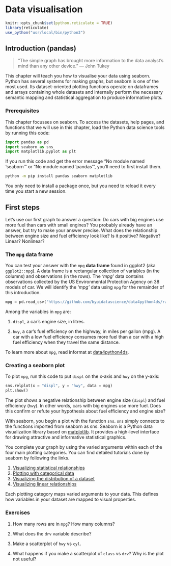 # Data visualisation

```r
knitr::opts_chunk$set(python.reticulate = TRUE)
library(reticulate)
use_python("usr/local/bin/python3")
```

## Introduction (pandas)

> "The simple graph has brought more information to the data analyst’s mind 
> than any other device." --- John Tukey

This chapter will teach you how to visualise your data using seaborn. Python has several systems for making graphs, but seaborn is one of the most used. Its dataset-oriented plotting functions operate on dataframes and arrays containing whole datasets and internally perform the necessary semantic mapping and statistical aggregation to produce informative plots.

### Prerequisites

This chapter focusses on seaborn. To access the datasets, help pages, and functions that we will use in this chapter, load the Python data science tools by running this code:

```python
import pandas as pd
import seaborn as sns
import matplotlib.pyplot as plt
```

If you run this code and get the error message "No module named 'seaborn'" or "No module named 'pandas'", you'll need to first install them.

```bash
python -m pip install pandas seaborn matplotlib
```

You only need to install a package once, but you need to reload it every time you start a new session.

## First steps

Let's use our first graph to answer a question: Do cars with big engines use more fuel than cars with small engines? You probably already have an answer, but try to make your answer precise. What does the relationship between engine size and fuel efficiency look like? Is it positive? Negative? Linear? Nonlinear?

### The `mpg` data frame

You can test your answer with the `mpg` __data frame__ found in ggplot2 (aka  `ggplot2::mpg`). A data frame is a rectangular collection of variables (in the columns) and observations (in the rows). The *'mpg'* data contains observations collected by the US Environmental Protection Agency on 38 models of car. We will identify the *'mpg'* data using `mpg` for the remainder of this introduction.

```python
mpg = pd.read_csv("https://github.com/byuidatascience/data4python4ds/raw/master/data-raw/mpg/mpg.csv")
```

Among the variables in `mpg` are:

1. `displ`, a car's engine size, in litres.

1. `hwy`, a car's fuel efficiency on the highway, in miles per gallon (mpg). 
  A car with a low fuel efficiency consumes more fuel than a car with a high 
  fuel efficiency when they travel the same distance. 

To learn more about `mpg`, read informat at [data4python4ds](https://github.com/byuidatascience/data4python4ds/blob/master/data.md).

### Creating a seaborn plot

To plot `mpg`, run this code to put `displ` on the x-axis and `hwy` on the y-axis:


```python
sns.relplot(x = "displ", y = "hwy", data = mpg)
plt.show()
```

The plot shows a negative relationship between engine size (`displ`) and fuel efficiency (`hwy`). In other words, cars with big engines use more fuel. Does this confirm or refute your hypothesis about fuel efficiency and engine size?

With seaborn, you begin a plot with the function `sns`. `sns` simply connects to the functions imported from seaborn as sns. Seaborn is a Python data visualization library based on [matplotlib]((https://matplotlib.org/)). It provides a high-level interface for drawing attractive and informative statistical graphics. 

You complete your graph by using the varied arguments within each of the four main plotting categories. You can find detailed tutorials done by seaborn by following the links.

1. [Visualizing statistical relationships](https://seaborn.pydata.org/tutorial/relational.html#emphasizing-continuity-with-line-plots)
2. [Plotting with categorical data](https://seaborn.pydata.org/tutorial/categorical.html)
3. [Visualizing the distribution of a dataset](https://seaborn.pydata.org/tutorial/distributions.html)
4. [Visualizing linear relationships](https://seaborn.pydata.org/tutorial/regression.html)

Each plotting category maps varied arguments to your data. This defines how variables in your dataset are mapped to visual properties. 

### Exercises

1. How many rows are in `mpg`? How many columns?

1.  What does the `drv` variable describe?  

1.  Make a scatterplot of `hwy` vs `cyl`.

1.  What happens if you make a scatterplot of `class` vs `drv`? Why is
    the plot not useful?

<!-- ## Aesthetic mappings -->

<!-- > "The greatest value of a picture is when it forces us to notice what we -->
<!-- > never expected to see." --- John Tukey -->

<!-- In the plot below, one group of points (highlighted in red) seems to fall outside of the linear trend. These cars have a higher mileage than you might expect. How can you explain these cars?  -->

<!-- ```{r, echo = FALSE} -->
<!-- ggplot(data = mpg, mapping = aes(x = displ, y = hwy)) + -->
<!--   geom_point() +  -->
<!--   geom_point(data = dplyr::filter(mpg, displ > 5, hwy > 20), colour = "red", size = 2.2) -->
<!-- ``` -->

<!-- Let's hypothesize that the cars are hybrids. One way to test this hypothesis is to look at the `class` value for each car. The `class` variable of the `mpg` dataset classifies cars into groups such as compact, midsize, and SUV. If the outlying points are hybrids, they should be classified as compact cars or, perhaps, subcompact cars (keep in mind that this data was collected before hybrid trucks and SUVs became popular). -->

<!-- You can add a third variable, like `class`, to a two dimensional scatterplot by mapping it to an __aesthetic__. An aesthetic is a visual property of the objects in your plot. Aesthetics include things like the size, the shape, or the color of your points. You can display a point (like the one below) in different ways by changing the values of its aesthetic properties. Since we already use the word "value" to describe data, let's use the word "level" to describe aesthetic properties. Here we change the levels of a point's size, shape, and color to make the point small, triangular, or blue: -->

<!-- ```{r, echo = FALSE, asp = 1/4} -->
<!-- ggplot() + -->
<!--   geom_point(aes(1, 1), size = 20) + -->
<!--   geom_point(aes(2, 1), size = 10) +  -->
<!--   geom_point(aes(3, 1), size = 20, shape = 17) +  -->
<!--   geom_point(aes(4, 1), size = 20, colour = "blue") +  -->
<!--   scale_x_continuous(NULL, limits = c(0.5, 4.5), labels = NULL) +  -->
<!--   scale_y_continuous(NULL, limits = c(0.9, 1.1), labels = NULL) +  -->
<!--   theme(aspect.ratio = 1/3) -->
<!-- ``` -->

<!-- You can convey information about your data by mapping the aesthetics in your plot to the variables in your dataset. For example, you can map the colors of your points to the `class` variable to reveal the class of each car. -->

<!-- ```{r} -->
<!-- ggplot(data = mpg) +  -->
<!--   geom_point(mapping = aes(x = displ, y = hwy, color = class)) -->
<!-- ``` -->

<!-- (If you prefer British English, like Hadley, you can use `colour` instead of `color`.) -->

<!-- To map an aesthetic to a variable, associate the name of the aesthetic to the name of the variable inside `aes()`. ggplot2 will automatically assign a unique level of the aesthetic (here a unique color) to each unique value of the variable, a process known as __scaling__. ggplot2 will also add a legend that explains which levels correspond to which values. -->

<!-- The colors reveal that many of the unusual points are two-seater cars. These cars don't seem like hybrids, and are, in fact, sports cars! Sports cars have large engines like SUVs and pickup trucks, but small bodies like midsize and compact cars, which improves their gas mileage. In hindsight, these cars were unlikely to be hybrids since they have large engines. -->

<!-- In the above example, we mapped `class` to the color aesthetic, but we could have mapped `class` to the size aesthetic in the same way. In this case, the exact size of each point would reveal its class affiliation. We get a _warning_ here, because mapping an unordered variable (`class`) to an ordered aesthetic (`size`) is not a good idea. -->

<!-- ```{r} -->
<!-- ggplot(data = mpg) +  -->
<!--   geom_point(mapping = aes(x = displ, y = hwy, size = class)) -->
<!-- ``` -->

<!-- Or we could have mapped `class` to the _alpha_ aesthetic, which controls the transparency of the points, or to the shape aesthetic, which controls the shape of the points. -->

<!-- ```{r out.width = "50%", fig.align = 'default', warning = FALSE, fig.asp = 1/2, fig.cap =""} -->
<!-- # Left -->
<!-- ggplot(data = mpg) +  -->
<!--   geom_point(mapping = aes(x = displ, y = hwy, alpha = class)) -->

<!-- # Right -->
<!-- ggplot(data = mpg) +  -->
<!--   geom_point(mapping = aes(x = displ, y = hwy, shape = class)) -->
<!-- ``` -->

<!-- What happened to the SUVs? ggplot2 will only use six shapes at a time. By default, additional groups will go unplotted when you use the shape aesthetic. -->

<!-- For each aesthetic, you use `aes()` to associate the name of the aesthetic with a variable to display. The `aes()` function gathers together each of the aesthetic mappings used by a layer and passes them to the layer's mapping argument. The syntax highlights a useful insight about `x` and `y`: the x and y locations of a point are themselves aesthetics, visual properties that you can map to variables to display information about the data.  -->

<!-- Once you map an aesthetic, ggplot2 takes care of the rest. It selects a reasonable scale to use with the aesthetic, and it constructs a legend that explains the mapping between levels and values. For x and y aesthetics, ggplot2 does not create a legend, but it creates an axis line with tick marks and a label. The axis line acts as a legend; it explains the mapping between locations and values. -->

<!-- You can also _set_ the aesthetic properties of your geom manually. For example, we can make all of the points in our plot blue: -->

<!-- ```{r} -->
<!-- ggplot(data = mpg) +  -->
<!--   geom_point(mapping = aes(x = displ, y = hwy), color = "blue") -->
<!-- ``` -->

<!-- Here, the color doesn't convey information about a variable, but only changes the appearance of the plot. To set an aesthetic manually, set the aesthetic by name as an argument of your geom function; i.e. it goes _outside_ of `aes()`. You'll need to pick a level that makes sense for that aesthetic: -->

<!-- * The name of a color as a character string. -->

<!-- * The size of a point in mm. -->

<!-- * The shape of a point as a number, as shown in Figure \@ref(fig:shapes). -->

<!-- ```{r shapes, echo = FALSE, out.width = "75%", fig.asp = 1/3, fig.cap="R has 25 built in shapes that are identified by numbers. There are some seeming duplicates: for example, 0, 15, and 22 are all squares. The difference comes from the interaction of the `colour` and `fill` aesthetics. The hollow shapes (0--14) have a border determined by `colour`; the solid shapes (15--18) are filled with `colour`; the filled shapes (21--24) have a border of `colour` and are filled with `fill`.", warning = FALSE} -->
<!-- shapes <- tibble( -->
<!--   shape = c(0, 1, 2, 5, 3, 4, 6:19, 22, 21, 24, 23, 20), -->
<!--   x = (0:24 %/% 5) / 2, -->
<!--   y = (-(0:24 %% 5)) / 4 -->
<!-- ) -->
<!-- ggplot(shapes, aes(x, y)) +  -->
<!--   geom_point(aes(shape = shape), size = 5, fill = "red") + -->
<!--   geom_text(aes(label = shape), hjust = 0, nudge_x = 0.15) + -->
<!--   scale_shape_identity() + -->
<!--   expand_limits(x = 4.1) + -->
<!--   scale_x_continuous(NULL, breaks = NULL) +  -->
<!--   scale_y_continuous(NULL, breaks = NULL, limits = c(-1.2, 0.2)) +  -->
<!--   theme_minimal() + -->
<!--   theme(aspect.ratio = 1/2.75) -->
<!-- ``` -->

<!-- ### Exercises -->

<!-- 1.  What's gone wrong with this code? Why are the points not blue? -->

<!--     ```{r} -->
<!--     ggplot(data = mpg) +  -->
<!--       geom_point(mapping = aes(x = displ, y = hwy, color = "blue")) -->
<!--     ``` -->

<!-- 1.  Which variables in `mpg` are categorical? Which variables are continuous?  -->
<!--     (Hint: type `?mpg` to read the documentation for the dataset). How -->
<!--     can you see this information when you run `mpg`? -->

<!-- 1.  Map a continuous variable to `color`, `size`, and `shape`. How do -->
<!--     these aesthetics behave differently for categorical vs. continuous -->
<!--     variables?  -->

<!-- 1.  What happens if you map the same variable to multiple aesthetics?  -->

<!-- 1.  What does the `stroke` aesthetic do? What shapes does it work with? -->
<!--     (Hint: use `?geom_point`) -->

<!-- 1.  What happens if you map an aesthetic to something other than a variable  -->
<!--     name, like `aes(colour = displ < 5)`?  Note, you'll also need to specify x and y. -->

<!-- ## Common problems -->

<!-- As you start to run R code, you're likely to run into problems. Don't worry --- it happens to everyone. I have been writing R code for years, and every day I still write code that doesn't work!  -->

<!-- Start by carefully comparing the code that you're running to the code in the book. R is extremely picky, and a misplaced character can make all the difference. Make sure that every `(` is matched with a `)` and every `"` is paired with another `"`. Sometimes you'll run the code and nothing happens. Check the left-hand of your console: if it's a `+`, it means that R doesn't think you've typed a complete expression and it's waiting for you to finish it. In this case, it's usually easy to start from scratch again by pressing ESCAPE to abort processing the current command. -->

<!-- One common problem when creating ggplot2 graphics is to put the `+` in the wrong place: it has to come at the end of the line, not the start. In other words, make sure you haven't accidentally written code like this: -->

<!-- ```R -->
<!-- ggplot(data = mpg)  -->
<!-- + geom_point(mapping = aes(x = displ, y = hwy)) -->
<!-- ``` -->

<!-- If you're still stuck, try the help. You can get help about any R function by running `?function_name` in the console, or selecting the function name and pressing F1 in RStudio. Don't worry if the help doesn't seem that helpful - instead skip down to the examples and look for code that matches what you're trying to do. -->

<!-- If that doesn't help, carefully read the error message. Sometimes the answer will be buried there! But when you're new to R, the answer might be in the error message but you don't yet know how to understand it. Another great tool is Google: try googling the error message, as it's likely someone else has had the same problem, and has gotten help online. -->

<!-- ## Facets -->

<!-- One way to add additional variables is with aesthetics. Another way, particularly useful for categorical variables, is to split your plot into __facets__, subplots that each display one subset of the data.  -->

<!-- To facet your plot by a single variable, use `facet_wrap()`. The first argument of `facet_wrap()` should be a formula, which you create with `~` followed by a variable name (here "formula" is the name of a data structure in R, not a synonym for "equation"). The variable that you pass to `facet_wrap()` should be discrete.  -->

<!-- ```{r} -->
<!-- ggplot(data = mpg) +  -->
<!--   geom_point(mapping = aes(x = displ, y = hwy)) +  -->
<!--   facet_wrap(~ class, nrow = 2) -->
<!-- ``` -->

<!-- To facet your plot on the combination of two variables, add `facet_grid()` to your plot call. The first argument of `facet_grid()` is also a formula. This time the formula should contain two variable names separated by a `~`.  -->

<!-- ```{r} -->
<!-- ggplot(data = mpg) +  -->
<!--   geom_point(mapping = aes(x = displ, y = hwy)) +  -->
<!--   facet_grid(drv ~ cyl) -->
<!-- ``` -->

<!-- If you prefer to not facet in the rows or columns dimension, use a `.` instead of a variable name, e.g. `+ facet_grid(. ~ cyl)`. -->

<!-- ### Exercises -->

<!-- 1.  What happens if you facet on a continuous variable? -->

<!-- 1.  What do the empty cells in plot with `facet_grid(drv ~ cyl)` mean? -->
<!--     How do they relate to this plot? -->

<!--     ```{r, eval = FALSE} -->
<!--     ggplot(data = mpg) +  -->
<!--       geom_point(mapping = aes(x = drv, y = cyl)) -->
<!--     ``` -->

<!-- 1.  What plots does the following code make? What does `.` do? -->

<!--     ```{r eval = FALSE} -->
<!--     ggplot(data = mpg) +  -->
<!--       geom_point(mapping = aes(x = displ, y = hwy)) + -->
<!--       facet_grid(drv ~ .) -->

<!--     ggplot(data = mpg) +  -->
<!--       geom_point(mapping = aes(x = displ, y = hwy)) + -->
<!--       facet_grid(. ~ cyl) -->
<!--     ``` -->

<!-- 1.  Take the first faceted plot in this section: -->

<!--     ```{r, eval = FALSE} -->
<!--     ggplot(data = mpg) +  -->
<!--       geom_point(mapping = aes(x = displ, y = hwy)) +  -->
<!--       facet_wrap(~ class, nrow = 2) -->
<!--     ``` -->

<!--     What are the advantages to using faceting instead of the colour aesthetic? -->
<!--     What are the disadvantages? How might the balance change if you had a  -->
<!--     larger dataset? -->

<!-- 1.  Read `?facet_wrap`. What does `nrow` do? What does `ncol` do? What other -->
<!--     options control the layout of the individual panels? Why doesn't -->
<!--     `facet_grid()` have `nrow` and `ncol` arguments? -->

<!-- 1.  When using `facet_grid()` you should usually put the variable with more -->
<!--     unique levels in the columns. Why? -->

<!-- ## Geometric objects -->

<!-- How are these two plots similar?  -->

<!-- ```{r echo = FALSE, out.width = "50%", fig.align="default", message = FALSE} -->
<!-- ggplot(data = mpg) +  -->
<!--   geom_point(mapping = aes(x = displ, y = hwy)) -->

<!-- ggplot(data = mpg) +  -->
<!--   geom_smooth(mapping = aes(x = displ, y = hwy)) -->
<!-- ``` -->

<!-- Both plots contain the same x variable, the same y variable, and both describe the same data. But the plots are not identical. Each plot uses a different visual object to represent the data. In ggplot2 syntax, we say that they use different __geoms__. -->

<!-- A __geom__ is the geometrical object that a plot uses to represent data. People often describe plots by the type of geom that the plot uses. For example, bar charts use bar geoms, line charts use line geoms, boxplots use boxplot geoms, and so on. Scatterplots break the trend; they use the point geom. As we see above, you can use different geoms to plot the same data. The plot on the left uses the point geom, and the plot on the right uses the smooth geom, a smooth line fitted to the data.  -->

<!-- To change the geom in your plot, change the geom function that you add to `ggplot()`. For instance, to make the plots above, you can use this code: -->

<!-- ```{r eval = FALSE} -->
<!-- # left -->
<!-- ggplot(data = mpg) +  -->
<!--   geom_point(mapping = aes(x = displ, y = hwy)) -->

<!-- # right -->
<!-- ggplot(data = mpg) +  -->
<!--   geom_smooth(mapping = aes(x = displ, y = hwy)) -->
<!-- ``` -->

<!-- Every geom function in ggplot2 takes a `mapping` argument. However, not every aesthetic works with every geom. You could set the shape of a point, but you couldn't set the "shape" of a line. On the other hand, you _could_ set the linetype of a line. `geom_smooth()` will draw a different line, with a different linetype, for each unique value of the variable that you map to linetype. -->

<!-- ```{r message = FALSE} -->
<!-- ggplot(data = mpg) +  -->
<!--   geom_smooth(mapping = aes(x = displ, y = hwy, linetype = drv)) -->
<!-- ``` -->

<!-- Here `geom_smooth()` separates the cars into three lines based on their `drv` value, which describes a car's drivetrain. One line describes all of the points with a `4` value, one line describes all of the points with an `f` value, and one line describes all of the points with an `r` value. Here, `4` stands for four-wheel drive, `f` for front-wheel drive, and `r` for rear-wheel drive. -->

<!-- If this sounds strange, we can make it more clear by overlaying the lines on top of the raw data and then coloring everything according to `drv`.  -->

<!-- ```{r echo = FALSE, message = FALSE} -->
<!-- ggplot(data = mpg, mapping = aes(x = displ, y = hwy, color = drv)) +  -->
<!--   geom_point() + -->
<!--   geom_smooth(mapping = aes(linetype = drv)) -->
<!-- ``` -->

<!-- Notice that this plot contains two geoms in the same graph! If this makes you excited, buckle up. We will learn how to place multiple geoms in the same plot very soon. -->

<!-- ggplot2 provides over 40 geoms, and extension packages provide even more (see <https://www.ggplot2-exts.org> for a sampling). The best way to get a comprehensive overview is the ggplot2 cheatsheet, which you can find at <http://rstudio.com/cheatsheets>. To learn more about any single geom, use help: `?geom_smooth`. -->

<!-- Many geoms, like `geom_smooth()`, use a single geometric object to display multiple rows of data. For these geoms, you can set the `group` aesthetic to a categorical variable to draw multiple objects. ggplot2 will draw a separate object for each unique value of the grouping variable. In practice, ggplot2 will automatically group the data for these geoms whenever you map an aesthetic to a discrete variable (as in the `linetype` example). It is convenient to rely on this feature because the group aesthetic by itself does not add a legend or distinguishing features to the geoms. -->

<!-- ```{r, fig.width = 3, fig.align = 'default', out.width = "33%", message = FALSE} -->
<!-- ggplot(data = mpg) + -->
<!--   geom_smooth(mapping = aes(x = displ, y = hwy)) -->

<!-- ggplot(data = mpg) + -->
<!--   geom_smooth(mapping = aes(x = displ, y = hwy, group = drv)) -->

<!-- ggplot(data = mpg) + -->
<!--   geom_smooth( -->
<!--     mapping = aes(x = displ, y = hwy, color = drv), -->
<!--     show.legend = FALSE -->
<!--   ) -->
<!-- ``` -->

<!-- To display multiple geoms in the same plot, add multiple geom functions to `ggplot()`: -->

<!-- ```{r, message = FALSE} -->
<!-- ggplot(data = mpg) +  -->
<!--   geom_point(mapping = aes(x = displ, y = hwy)) + -->
<!--   geom_smooth(mapping = aes(x = displ, y = hwy)) -->
<!-- ``` -->

<!-- This, however, introduces some duplication in our code. Imagine if you wanted to change the y-axis to display `cty` instead of `hwy`. You'd need to change the variable in two places, and you might forget to update one. You can avoid this type of repetition by passing a set of mappings to `ggplot()`. ggplot2 will treat these mappings as global mappings that apply to each geom in the graph.  In other words, this code will produce the same plot as the previous code: -->

<!-- ```{r, eval = FALSE} -->
<!-- ggplot(data = mpg, mapping = aes(x = displ, y = hwy)) +  -->
<!--   geom_point() +  -->
<!--   geom_smooth() -->
<!-- ``` -->

<!-- If you place mappings in a geom function, ggplot2 will treat them as local mappings for the layer. It will use these mappings to extend or overwrite the global mappings _for that layer only_. This makes it possible to display different aesthetics in different layers. -->

<!-- ```{r, message = FALSE} -->
<!-- ggplot(data = mpg, mapping = aes(x = displ, y = hwy)) +  -->
<!--   geom_point(mapping = aes(color = class)) +  -->
<!--   geom_smooth() -->
<!-- ``` -->

<!-- You can use the same idea to specify different `data` for each layer. Here, our smooth line displays just a subset of the `mpg` dataset, the subcompact cars. The local data argument in `geom_smooth()` overrides the global data argument in `ggplot()` for that layer only. -->

<!-- ```{r, message = FALSE} -->
<!-- ggplot(data = mpg, mapping = aes(x = displ, y = hwy)) +  -->
<!--   geom_point(mapping = aes(color = class)) +  -->
<!--   geom_smooth(data = filter(mpg, class == "subcompact"), se = FALSE) -->
<!-- ``` -->

<!-- (You'll learn how `filter()` works in the chapter on data transformations: for now, just know that this command selects only the subcompact cars.) -->

<!-- ### Exercises -->

<!-- 1.  What geom would you use to draw a line chart? A boxplot?  -->
<!--     A histogram? An area chart? -->

<!-- 1.  Run this code in your head and predict what the output will look like. -->
<!--     Then, run the code in R and check your predictions. -->

<!--     ```{r, eval = FALSE} -->
<!--     ggplot(data = mpg, mapping = aes(x = displ, y = hwy, color = drv)) +  -->
<!--       geom_point() +  -->
<!--       geom_smooth(se = FALSE) -->
<!--     ``` -->

<!-- 1.  What does `show.legend = FALSE` do?  What happens if you remove it?   -->
<!--     Why do you think I used it earlier in the chapter? -->

<!-- 1.  What does the `se` argument to `geom_smooth()` do? -->


<!-- 1.  Will these two graphs look different? Why/why not? -->

<!--     ```{r, eval = FALSE} -->
<!--     ggplot(data = mpg, mapping = aes(x = displ, y = hwy)) +  -->
<!--       geom_point() +  -->
<!--       geom_smooth() -->

<!--     ggplot() +  -->
<!--       geom_point(data = mpg, mapping = aes(x = displ, y = hwy)) +  -->
<!--       geom_smooth(data = mpg, mapping = aes(x = displ, y = hwy)) -->
<!--     ``` -->

<!-- 1.  Recreate the R code necessary to generate the following graphs. -->

<!--     ```{r echo = FALSE, fig.width = 3, out.width = "50%", fig.align = "default", message = FALSE} -->
<!--     ggplot(data = mpg, mapping = aes(x = displ, y = hwy)) +  -->
<!--       geom_point() +  -->
<!--       geom_smooth(se = FALSE) -->
<!--     ggplot(data = mpg, mapping = aes(x = displ, y = hwy)) +  -->
<!--       geom_smooth(aes(group = drv), se = FALSE) + -->
<!--       geom_point() -->
<!--     ggplot(data = mpg, mapping = aes(x = displ, y = hwy, color = drv)) +  -->
<!--       geom_point() +  -->
<!--       geom_smooth(se = FALSE) -->
<!--     ggplot(data = mpg, mapping = aes(x = displ, y = hwy)) +  -->
<!--       geom_point(aes(color = drv)) +  -->
<!--       geom_smooth(se = FALSE) -->
<!--     ggplot(data = mpg, mapping = aes(x = displ, y = hwy)) +  -->
<!--       geom_point(aes(color = drv)) + -->
<!--       geom_smooth(aes(linetype = drv), se = FALSE) -->
<!--     ggplot(data = mpg, mapping = aes(x = displ, y = hwy)) +  -->
<!--       geom_point(size = 4, colour = "white") +  -->
<!--       geom_point(aes(colour = drv)) -->
<!--     ``` -->

<!-- ## Statistical transformations -->

<!-- Next, let's take a look at a bar chart. Bar charts seem simple, but they are interesting because they reveal something subtle about plots. Consider a basic bar chart, as drawn with `geom_bar()`. The following chart displays the total number of diamonds in the `diamonds` dataset, grouped by `cut`. The `diamonds` dataset comes in ggplot2 and contains information about ~54,000 diamonds, including the `price`, `carat`, `color`, `clarity`, and `cut` of each diamond. The chart shows that more diamonds are available with high quality cuts than with low quality cuts.  -->

<!-- ```{r} -->
<!-- ggplot(data = diamonds) +  -->
<!--   geom_bar(mapping = aes(x = cut)) -->
<!-- ``` -->

<!-- On the x-axis, the chart displays `cut`, a variable from `diamonds`. On the y-axis, it displays count, but count is not a variable in `diamonds`! Where does count come from? Many graphs, like scatterplots, plot the raw values of your dataset. Other graphs, like bar charts, calculate new values to plot: -->

<!-- * bar charts, histograms, and frequency polygons bin your data  -->
<!--   and then plot bin counts, the number of points that fall in each bin. -->

<!-- * smoothers fit a model to your data and then plot predictions from the -->
<!--   model. -->

<!-- * boxplots compute a robust summary of the distribution and then display a  -->
<!--   specially formatted box. -->

<!-- The algorithm used to calculate new values for a graph is called a __stat__, short for statistical transformation. The figure below describes how this process works with `geom_bar()`. -->

<!-- ```{r, echo = FALSE, out.width = "100%"} -->
<!-- knitr::include_graphics("images/visualization-stat-bar.png") -->
<!-- ``` -->

<!-- You can learn which stat a geom uses by inspecting the default value for the `stat` argument. For example, `?geom_bar` shows that the default value for `stat` is "count", which means that `geom_bar()` uses `stat_count()`. `stat_count()` is documented on the same page as `geom_bar()`, and if you scroll down you can find a section called "Computed variables". That describes how it computes two new variables: `count` and `prop`. -->

<!-- You can generally use geoms and stats interchangeably. For example, you can recreate the previous plot using `stat_count()` instead of `geom_bar()`: -->

<!-- ```{r} -->
<!-- ggplot(data = diamonds) +  -->
<!--   stat_count(mapping = aes(x = cut)) -->
<!-- ``` -->

<!-- This works because every geom has a default stat; and every stat has a default geom. This means that you can typically use geoms without worrying about the underlying statistical transformation. There are three reasons you might need to use a stat explicitly: -->

<!-- 1.  You might want to override the default stat. In the code below, I change  -->
<!--     the stat of `geom_bar()` from count (the default) to identity. This lets  -->
<!--     me map the height of the bars to the raw values of a $y$ variable.  -->
<!--     Unfortunately when people talk about bar charts casually, they might be -->
<!--     referring to this type of bar chart, where the height of the bar is already -->
<!--     present in the data, or the previous bar chart where the height of the bar -->
<!--     is generated by counting rows. -->

<!--     ```{r, warning = FALSE} -->
<!--     demo <- tribble( -->
<!--       ~cut,         ~freq, -->
<!--       "Fair",       1610, -->
<!--       "Good",       4906, -->
<!--       "Very Good",  12082, -->
<!--       "Premium",    13791, -->
<!--       "Ideal",      21551 -->
<!--     ) -->

<!--     ggplot(data = demo) + -->
<!--       geom_bar(mapping = aes(x = cut, y = freq), stat = "identity") -->
<!--     ``` -->

<!--     (Don't worry that you haven't seen `<-` or `tribble()` before. You might be -->
<!--     able to guess at their meaning from the context, and you'll learn exactly -->
<!--     what they do soon!) -->

<!-- 1.  You might want to override the default mapping from transformed variables -->
<!--     to aesthetics. For example, you might want to display a bar chart of -->
<!--     proportion, rather than count: -->

<!--     ```{r} -->
<!--     ggplot(data = diamonds) +  -->
<!--       geom_bar(mapping = aes(x = cut, y = stat(prop), group = 1)) -->
<!--     ``` -->

<!--     To find the variables computed by the stat, look for the help section -->
<!--     titled "computed variables". -->

<!-- 1.  You might want to draw greater attention to the statistical transformation -->
<!--     in your code. For example, you might use `stat_summary()`, which -->
<!--     summarises the y values for each unique x value, to draw  -->
<!--     attention to the summary that you're computing: -->

<!--     ```{r} -->
<!--     ggplot(data = diamonds) +  -->
<!--       stat_summary( -->
<!--         mapping = aes(x = cut, y = depth), -->
<!--         fun.ymin = min, -->
<!--         fun.ymax = max, -->
<!--         fun.y = median -->
<!--       ) -->
<!--     ``` -->

<!-- ggplot2 provides over 20 stats for you to use. Each stat is a function, so you can get help in the usual way, e.g. `?stat_bin`. To see a complete list of stats, try the ggplot2 cheatsheet. -->

<!-- ### Exercises -->

<!-- 1.  What is the default geom associated with `stat_summary()`? How could -->
<!--     you rewrite the previous plot to use that geom function instead of the  -->
<!--     stat function? -->

<!-- 1.  What does `geom_col()` do? How is it different to `geom_bar()`? -->

<!-- 1.  Most geoms and stats come in pairs that are almost always used in  -->
<!--     concert. Read through the documentation and make a list of all the  -->
<!--     pairs. What do they have in common? -->

<!-- 1.  What variables does `stat_smooth()` compute? What parameters control -->
<!--     its behaviour? -->

<!-- 1.  In our proportion bar chart, we need to set `group = 1`. Why? In other -->
<!--     words what is the problem with these two graphs? -->

<!--     ```{r, eval = FALSE} -->
<!--     ggplot(data = diamonds) +  -->
<!--       geom_bar(mapping = aes(x = cut, y = ..prop..)) -->
<!--     ggplot(data = diamonds) +  -->
<!--       geom_bar(mapping = aes(x = cut, fill = color, y = ..prop..)) -->
<!--     ``` -->


<!-- ## Position adjustments -->

<!-- There's one more piece of magic associated with bar charts. You can colour a bar chart using either the `colour` aesthetic, or, more usefully, `fill`: -->

<!-- ```{r out.width = "50%", fig.align = "default"} -->
<!-- ggplot(data = diamonds) +  -->
<!--   geom_bar(mapping = aes(x = cut, colour = cut)) -->
<!-- ggplot(data = diamonds) +  -->
<!--   geom_bar(mapping = aes(x = cut, fill = cut)) -->
<!-- ``` -->

<!-- Note what happens if you map the fill aesthetic to another variable, like `clarity`: the bars are automatically stacked. Each colored rectangle represents a combination of `cut` and `clarity`. -->

<!-- ```{r} -->
<!-- ggplot(data = diamonds) +  -->
<!--   geom_bar(mapping = aes(x = cut, fill = clarity)) -->
<!-- ``` -->

<!-- The stacking is performed automatically by the __position adjustment__ specified by the `position` argument. If you don't want a stacked bar chart, you can use one of three other options: `"identity"`, `"dodge"` or `"fill"`. -->

<!-- *   `position = "identity"` will place each object exactly where it falls in  -->
<!--     the context of the graph. This is not very useful for bars, because it -->
<!--     overlaps them. To see that overlapping we either need to make the bars -->
<!--     slightly transparent by setting `alpha` to a small value, or completely -->
<!--     transparent by setting `fill = NA`. -->

<!--     ```{r out.width = "50%", fig.align = "default"} -->
<!--     ggplot(data = diamonds, mapping = aes(x = cut, fill = clarity)) +  -->
<!--       geom_bar(alpha = 1/5, position = "identity") -->
<!--     ggplot(data = diamonds, mapping = aes(x = cut, colour = clarity)) +  -->
<!--       geom_bar(fill = NA, position = "identity") -->
<!--     ``` -->

<!--     The identity position adjustment is more useful for 2d geoms, like points, -->
<!--     where it is the default. -->

<!-- *   `position = "fill"` works like stacking, but makes each set of stacked bars -->
<!--     the same height. This makes it easier to compare proportions across  -->
<!--     groups. -->

<!--     ```{r} -->
<!--     ggplot(data = diamonds) +  -->
<!--       geom_bar(mapping = aes(x = cut, fill = clarity), position = "fill") -->
<!--     ``` -->

<!-- *   `position = "dodge"` places overlapping objects directly _beside_ one  -->
<!--     another. This makes it easier to compare individual values. -->

<!--     ```{r} -->
<!--     ggplot(data = diamonds) +  -->
<!--       geom_bar(mapping = aes(x = cut, fill = clarity), position = "dodge") -->
<!--     ``` -->

<!-- There's one other type of adjustment that's not useful for bar charts, but it can be very useful for scatterplots. Recall our first scatterplot. Did you notice that the plot displays only 126 points, even though there are 234 observations in the dataset? -->

<!-- ```{r echo = FALSE} -->
<!-- ggplot(data = mpg) +  -->
<!--   geom_point(mapping = aes(x = displ, y = hwy)) -->
<!-- ``` -->

<!-- The values of `hwy` and `displ` are rounded so the points appear on a grid and many points overlap each other. This problem is known as __overplotting__. This arrangement makes it hard to see where the mass of the data is. Are the data points spread equally throughout the graph, or is there one special combination of `hwy` and `displ` that contains 109 values?  -->

<!-- You can avoid this gridding by setting the position adjustment to "jitter".  `position = "jitter"` adds a small amount of random noise to each point. This spreads the points out because no two points are likely to receive the same amount of random noise. -->

<!-- ```{r} -->
<!-- ggplot(data = mpg) +  -->
<!--   geom_point(mapping = aes(x = displ, y = hwy), position = "jitter") -->
<!-- ``` -->

<!-- Adding randomness seems like a strange way to improve your plot, but while it makes your graph less accurate at small scales, it makes your graph _more_ revealing at large scales. Because this is such a useful operation, ggplot2 comes with a shorthand for `geom_point(position = "jitter")`: `geom_jitter()`. -->

<!-- To learn more about a position adjustment, look up the help page associated with each adjustment: `?position_dodge`, `?position_fill`, `?position_identity`, `?position_jitter`, and `?position_stack`. -->

<!-- ### Exercises -->

<!-- 1.  What is the problem with this plot? How could you improve it? -->

<!--     ```{r} -->
<!--     ggplot(data = mpg, mapping = aes(x = cty, y = hwy)) +  -->
<!--       geom_point() -->
<!--     ``` -->

<!-- 1.  What parameters to `geom_jitter()` control the amount of jittering? -->

<!-- 1.  Compare and contrast `geom_jitter()` with `geom_count()`. -->

<!-- 1.  What's the default position adjustment for `geom_boxplot()`? Create -->
<!--     a visualisation of the `mpg` dataset that demonstrates it. -->

<!-- ## Coordinate systems -->

<!-- Coordinate systems are probably the most complicated part of ggplot2. The default coordinate system is the Cartesian coordinate system where the x and y positions act independently to determine the location of each point. There are a number of other coordinate systems that are occasionally helpful. -->

<!-- *   `coord_flip()` switches the x and y axes. This is useful (for example), -->
<!--     if you want horizontal boxplots. It's also useful for long labels: it's -->
<!--     hard to get them to fit without overlapping on the x-axis. -->

<!--     ```{r fig.width = 3, out.width = "50%", fig.align = "default"} -->
<!--     ggplot(data = mpg, mapping = aes(x = class, y = hwy)) +  -->
<!--       geom_boxplot() -->
<!--     ggplot(data = mpg, mapping = aes(x = class, y = hwy)) +  -->
<!--       geom_boxplot() + -->
<!--       coord_flip() -->
<!--     ``` -->

<!-- *   `coord_quickmap()` sets the aspect ratio correctly for maps. This is very -->
<!--     important if you're plotting spatial data with ggplot2 (which unfortunately -->
<!--     we don't have the space to cover in this book). -->

<!--     ```{r fig.width = 3, out.width = "50%", fig.align = "default", message = FALSE} -->
<!--     nz <- map_data("nz") -->

<!--     ggplot(nz, aes(long, lat, group = group)) + -->
<!--       geom_polygon(fill = "white", colour = "black") -->

<!--     ggplot(nz, aes(long, lat, group = group)) + -->
<!--       geom_polygon(fill = "white", colour = "black") + -->
<!--       coord_quickmap() -->
<!--     ``` -->

<!-- *   `coord_polar()` uses polar coordinates. Polar coordinates reveal an  -->
<!--     interesting connection between a bar chart and a Coxcomb chart. -->

<!--     ```{r fig.width = 3, out.width = "50%", fig.align = "default", fig.asp = 1} -->
<!--     bar <- ggplot(data = diamonds) +  -->
<!--       geom_bar( -->
<!--         mapping = aes(x = cut, fill = cut),  -->
<!--         show.legend = FALSE, -->
<!--         width = 1 -->
<!--       ) +  -->
<!--       theme(aspect.ratio = 1) + -->
<!--       labs(x = NULL, y = NULL) -->

<!--     bar + coord_flip() -->
<!--     bar + coord_polar() -->
<!--     ``` -->

<!-- ### Exercises -->

<!-- 1.  Turn a stacked bar chart into a pie chart using `coord_polar()`. -->

<!-- 1.  What does `labs()` do? Read the documentation. -->

<!-- 1.  What's the difference between `coord_quickmap()` and `coord_map()`? -->

<!-- 1.  What does the plot below tell you about the relationship between city -->
<!--     and highway mpg? Why is `coord_fixed()` important? What does  -->
<!--     `geom_abline()` do? -->

<!--     ```{r, fig.asp = 1, out.width = "50%"} -->
<!--     ggplot(data = mpg, mapping = aes(x = cty, y = hwy)) + -->
<!--       geom_point() +  -->
<!--       geom_abline() + -->
<!--       coord_fixed() -->
<!--     ``` -->

<!-- ## The layered grammar of graphics -->

<!-- In the previous sections, you learned much more than how to make scatterplots, bar charts, and boxplots. You learned a foundation that you can use to make _any_ type of plot with ggplot2. To see this, let's add position adjustments, stats, coordinate systems, and faceting to our code template: -->

<!-- ``` -->
<!-- ggplot(data = <DATA>) +  -->
<!--   <GEOM_FUNCTION>( -->
<!--      mapping = aes(<MAPPINGS>), -->
<!--      stat = <STAT>,  -->
<!--      position = <POSITION> -->
<!--   ) + -->
<!--   <COORDINATE_FUNCTION> + -->
<!--   <FACET_FUNCTION> -->
<!-- ``` -->

<!-- Our new template takes seven parameters, the bracketed words that appear in the template. In practice, you rarely need to supply all seven parameters to make a graph because ggplot2 will provide useful defaults for everything except the data, the mappings, and the geom function. -->

<!-- The seven parameters in the template compose the grammar of graphics, a formal system for building plots. The grammar of graphics is based on the insight that you can uniquely describe _any_ plot as a combination of a dataset, a geom, a set of mappings, a stat, a position adjustment, a coordinate system, and a faceting scheme.  -->

<!-- To see how this works, consider how you could build a basic plot from scratch: you could start with a dataset and then transform it into the information that you want to display (with a stat). -->

<!-- ```{r, echo = FALSE, out.width = "100%"} -->
<!-- knitr::include_graphics("images/visualization-grammar-1.png") -->
<!-- ``` -->

<!-- Next, you could choose a geometric object to represent each observation in the transformed data. You could then use the aesthetic properties of the geoms to represent variables in the data. You would map the values of each variable to the levels of an aesthetic. -->

<!-- ```{r, echo = FALSE, out.width = "100%"} -->
<!-- knitr::include_graphics("images/visualization-grammar-2.png") -->
<!-- ``` -->

<!-- You'd then select a coordinate system to place the geoms into. You'd use the location of the objects (which is itself an aesthetic property) to display the values of the x and y variables. At that point, you would have a complete graph, but you could further adjust the positions of the geoms within the coordinate system (a position adjustment) or split the graph into subplots (faceting). You could also extend the plot by adding one or more additional layers, where each additional layer uses a dataset, a geom, a set of mappings, a stat, and a position adjustment. -->

<!-- ```{r, echo = FALSE, out.width = "100%"} -->
<!-- knitr::include_graphics("images/visualization-grammar-3.png") -->
<!-- ``` -->

<!-- You could use this method to build _any_ plot that you imagine. In other words, you can use the code template that you've learned in this chapter to build hundreds of thousands of unique plots. -->
